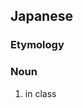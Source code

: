 ==Japanese==
{{ja-kanjitab|じゅ|ぎょう|ちゅう|yomi=on}}

===Etymology===
{{suffix|授業|中|lang=ja|t1=class|t2=in|sort=しゅぎょうちゅう'}}

===Noun===
{{ja-noun|じゅぎょうちゅう}}

# in class